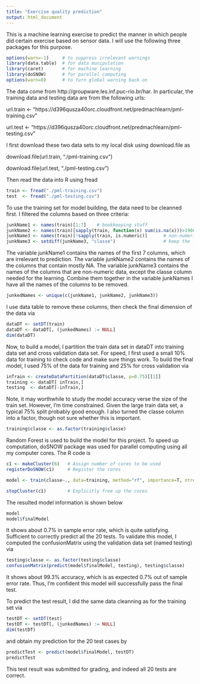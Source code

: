 ```yaml
---
title: "Exercise quality prediction"
output: html_document
---
```


This is a machine learning exercise to predict the manner in which people did certain exercise based on sensor data. I will use the following three packages for this purpose.
```r
options(warn=-1)     # to suppress irrelevant warnings
library(data.table)  # for data munipulation
library(caret)       # for machine learning
library(doSNOW)      # for parallel computing
options(warn=0)      # to turn global warning back on
```
The data come from http://groupware.les.inf.puc-rio.br/har. In particular,
the training data and testing data are from the following urls:

url.train <- "https://d396qusza40orc.cloudfront.net/predmachlearn/pml-training.csv"

url.test  <- "https://d396qusza40orc.cloudfront.net/predmachlearn/pml-testing.csv"

I first download these two data sets to my local disk using download.file as

download.file(url.train, "./pml-training.csv")

download.file(url.test,  "./pml-testing.csv")

Then read the data into R using fread
```r
train <- fread("./pml-training.csv")
test  <- fread("./pml-testing.csv")
```


To use the training set for model building, the data need to be cleanned first. I filtered the columns based on three criteria:
```r
junkName1 <- names(train)[1:7]    # bookkeeping stuff
junkName2 <- names(train)[sapply(train, function(x) sum(is.na(x)))>19000]    # mostly NA
junkName3 <- names(train)[!sapply(train, is.numeric)]      # non-numeric columns
junkName3 <- setdiff(junkName3, "classe")                  # keep the last columns
```
The variable junkName1 contains the names of the first 7 columns, which are irrelevant to prediction.
The variable junkName2 contains the names of the columns that contain mostly NA.
The variable junkName3 contains the names of the columns that are non-numeric data, except the classe column needed for the learning. Combine them together in the variable junkNames I have all the names of the columns to be removed.
```r
junkedNames <- unique(c(junkName1, junkName2, junkName3))
```
I use data table to remove these columns, then check the final dimension of the data via
```r
dataDT <- setDT(train)
dataDT <- dataDT[, (junkedNames) := NULL]
dim(dataDT)
```

Now, to build a model, I partition the train data set in dataDT into training data set and cross validation data set. For speed, I first used a small 10% data for training to check code and make sure things work. To build the final model, I used 75% of the data for training and 25% for cross validation via
```r
inTrain <- createDataPartition(dataDT$classe, p=0.75)[[1]]
training <- dataDT[ inTrain,]
testing  <- dataDT[-inTrain,]
```

Note, it may worthwhile to study the model accuracy verse the size of the train set. However, I'm time constrained. Given the large train data set, a typical 75% split probably good enough. I also turned the classe column into a factor, though not sure whether this is important.
```r
training$classe <- as.factor(training$classe)
```
Random Forest is used to build the model for this project. To speed up computation, doSNOW package was used for parallel computing using all my computer cores. The R code is 
```r
c1 <- makeCluster(6)   # Assign number of cores to be used
registerDoSNOW(c1)     # Register the cores

model <- train(classe~., data=training, method="rf", importance=T, ntree=250)

stopCluster(c1)        # Explicitly free up the cores
```
The resulted model information is shown below
```r
model
model$finalModel
```
It shows about 0.7% in sample error rate, which is quite satisfying. Sufficient to correctly predict all the 20 tests. To validate this model, I computed the confusionMatrix using the validation data set (named testing) via
```r
testing$classe <- as.factor(testing$classe)
confusionMatrix(predict(model$finalModel, testing), testing$classe)
```
It shows about 99.3% accuracy, which is as expected 0.7% out of sample error rate. Thus, I'm confident this model will successfully pass the final test.

To predict the test result, I did the same data cleanning as for the training set via
```r
testDT <- setDT(test)
testDT <- testDT[, (junkedNames) := NULL]
dim(testDT)
```
and obtain my prediction for the 20 test cases by
```r
predictTest <- predict(model$finalModel, testDT)
predictTest
```
This test result was submitted for grading, and indeed all 20 tests are correct.
